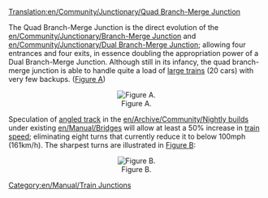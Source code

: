 [[Translation:en/Community/Junctionary/Quad Branch-Merge Junction]]
{{fr/Traduction|en/Community/Junctionary/Quad Branch-Merge Junction|0}}

{{en/Community/Junctionary/Navigation}}

The Quad Branch-Merge Junction is the direct evolution of the [[en/Community/Junctionary/Branch-Merge Junction]] and [[en/Community/Junctionary/Dual Branch-Merge Junction]]; allowing four entrances and four exits, in essence doubling the appropriation power of a Dual Branch-Merge Junction.  Although still in its infancy, the quad branch-merge junction is able to handle quite a load of [[en/Archive/Manual/Settings/Mammoth trains|large trains]] (20 cars) with very few backups. ([[:File:en/Community/Junctionary/NewQBMJ.png|Figure A]])

<center>[[File:en/Community/Junctionary/NewQBMJ.png|center|thumb|Figure A.]]</center>

Speculation of [[en/Archive/Manual/New Bridges|angled track]] in the [[en/Archive/Community/Nightly build]]s under existing [[en/Manual/Bridges]] will allow at least a 50% increase in [[en/Manual/Trains|train]] [[en/Archive/Manual/Settings/Show vehicle speed|speed]]; eliminating eight turns that currently reduce it to below 100mph (161km/h).  The sharpest turns are illustrated in [[:File:en/Community/Junctionary/Sharpcorners.png|Figure B]]:

<center>[[File:en/Community/Junctionary/Sharpcorners.png|center|thumb|Figure B.]]</center>

[[Category:en/Manual/Train Junctions]]